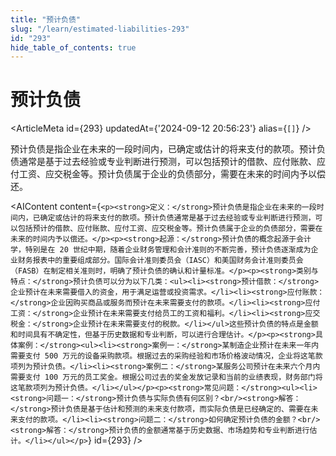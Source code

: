 ```yaml
---
title: "预计负债"
slug: "/learn/estimated-liabilities-293"
id: "293"
hide_table_of_contents: true
---
```



# 预计负债

<ArticleMeta id={293} updatedAt={'2024-09-12 20:56:23'} alias={`[]`} />
<div className='border-solid border-b border-t-0 my-4 border-[var(--ifm-color-gray-300)]' />

预计负债是指企业在未来的一段时间内，已确定或估计的将来支付的款项。预计负债通常是基于过去经验或专业判断进行预测，可以包括预计的借款、应付账款、应付工资、应交税金等。预计负债属于企业的负债部分，需要在未来的时间内予以偿还。

<AIContent content={`<p><strong>定义：</strong>预计负债是指企业在未来的一段时间内，已确定或估计的将来支付的款项。预计负债通常是基于过去经验或专业判断进行预测，可以包括预计的借款、应付账款、应付工资、应交税金等。预计负债属于企业的负债部分，需要在未来的时间内予以偿还。</p><p><strong>起源：</strong>预计负债的概念起源于会计学，特别是在 20 世纪中期，随着企业财务管理和会计准则的不断完善，预计负债逐渐成为企业财务报表中的重要组成部分。国际会计准则委员会（IASC）和美国财务会计准则委员会（FASB）在制定相关准则时，明确了预计负债的确认和计量标准。</p><p><strong>类别与特点：</strong>预计负债可以分为以下几类：<ul><li><strong>预计借款：</strong>企业预计在未来需要借入的资金，用于满足运营或投资需求。</li><li><strong>应付账款：</strong>企业因购买商品或服务而预计在未来需要支付的款项。</li><li><strong>应付工资：</strong>企业预计在未来需要支付给员工的工资和福利。</li><li><strong>应交税金：</strong>企业预计在未来需要支付的税款。</li></ul>这些预计负债的特点是金额和时间具有不确定性，但基于历史数据和专业判断，可以进行合理估计。</p><p><strong>具体案例：</strong><ul><li><strong>案例一：</strong>某制造企业预计在未来一年内需要支付 500 万元的设备采购款项。根据过去的采购经验和市场价格波动情况，企业将这笔款项列为预计负债。</li><li><strong>案例二：</strong>某服务公司预计在未来六个月内需要支付 100 万元的员工奖金。根据公司过去的奖金发放记录和当前的业绩表现，财务部门将这笔款项列为预计负债。</li></ul></p><p><strong>常见问题：</strong><ul><li><strong>问题一：</strong>预计负债与实际负债有何区别？<br/><strong>解答：</strong>预计负债是基于估计和预测的未来支付款项，而实际负债是已经确定的、需要在未来支付的款项。</li><li><strong>问题二：</strong>如何确定预计负债的金额？<br/><strong>解答：</strong>预计负债的金额通常基于历史数据、市场趋势和专业判断进行估计。</li></ul></p>`} id={293} />
